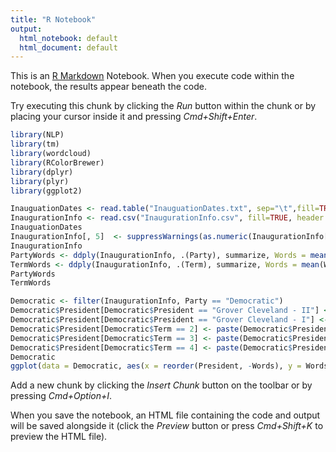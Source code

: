 ```yaml
---
title: "R Notebook"
output:
  html_notebook: default
  html_document: default
---
```


This is an [R Markdown](http://rmarkdown.rstudio.com) Notebook. When you execute code within the notebook, the results appear beneath the code. 

Try executing this chunk by clicking the *Run* button within the chunk or by placing your cursor inside it and pressing *Cmd+Shift+Enter*. 
```r
library(NLP)
library(tm)
library(wordcloud)
library(RColorBrewer)
library(dplyr)
library(plyr)
library(ggplot2)
```

```r
InauguationDates <- read.table("InauguationDates.txt", sep="\t",fill=TRUE, header = TRUE)
InaugurationInfo <- read.csv("InaugurationInfo.csv", fill=TRUE, header = TRUE, stringsAsFactors = FALSE)
InauguationDates
InaugurationInfo[, 5]  <- suppressWarnings(as.numeric(InaugurationInfo[, 5]))
InaugurationInfo
PartyWords <- ddply(InaugurationInfo, .(Party), summarize, Words = mean(Words, na.rm = TRUE))
TermWords <- ddply(InaugurationInfo, .(Term), summarize, Words = mean(Words, na.rm = TRUE))
PartyWords
TermWords
```

```r
Democratic <- filter(InaugurationInfo, Party == "Democratic")
Democratic$President[Democratic$President == "Grover Cleveland - II"] <- "Grover Cleveland"
Democratic$President[Democratic$President == "Grover Cleveland - I"] <- "Grover Cleveland"
Democratic$President[Democratic$Term == 2] <- paste(Democratic$President[Democratic$Term == 2], "- II", sep = "")
Democratic$President[Democratic$Term == 3] <- paste(Democratic$President[Democratic$Term == 3], "- III", sep = "")
Democratic$President[Democratic$Term == 4] <- paste(Democratic$President[Democratic$Term == 3], "- IV", sep = "")
Democratic
ggplot(data = Democratic, aes(x = reorder(President, -Words), y = Words, fill = Words > mean(Words))) + geom_bar(stat = "identity") + geom_hline(aes(yintercept = mean(Words))) + theme(axis.text.x = element_text(angle = 45, hjust = 1)) + scale_fill_brewer() 

```

Add a new chunk by clicking the *Insert Chunk* button on the toolbar or by pressing *Cmd+Option+I*.

When you save the notebook, an HTML file containing the code and output will be saved alongside it (click the *Preview* button or press *Cmd+Shift+K* to preview the HTML file).